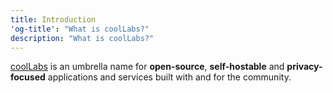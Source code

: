 ```yaml
---
title: Introduction
'og-title': "What is coolLabs?"
description: "What is coolLabs?"
---
```


[coolLabs](https://coollabs.io) is an umbrella name for **open-source**,
**self-hostable** and **privacy-focused** applications and services built with
and for the community.